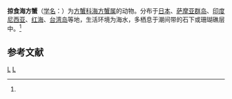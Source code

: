 {{Speciesbox
| taxon = Thalassograpsus harpax
| binomial_authority = (Hilgendorf, 1892)<ref name='id12002'>{{cite web| url =http://www.bioinfo.cn/db05/BjdwSpecies.php?action=view&id=12002| title =掠食海方蟹| work =《中国动物物种编目数据库》| publisher =中国科学院微生物研究所| author =中国科学院动物研究所| accessdate =2009-04-28| deadurl =yes| archiveurl =https://web.archive.org/web/20160305103645/http://www.bioinfo.cn/db05/BjdwSpecies.php?action=view&id=12002| archivedate =2016-03-05}}</ref>
}}

'''掠食海方蟹'''（[[学名|学名]]：{{lang|la|''Thalassograpsus harpax''}}）为[[方蟹科|方蟹科]][[海方蟹属|海方蟹属]]的动物。分布于[[日本|日本]]、[[萨摩亚群岛|萨摩亚群岛]]、[[印度尼西亚|印度尼西亚]]、[[红海|红海]]、[[台湾岛|台湾岛]]等地，生活环境为海水，多栖息于潮间带的石下或珊瑚礁层中。<ref name='id12002'/>

== 参考文献 ==
{{reflist}}

{{螃蟹小作品}}
{{taxonbar}}
[[Category:_1892年描述的动物|L]]
[[Category:海方蟹属|L]]